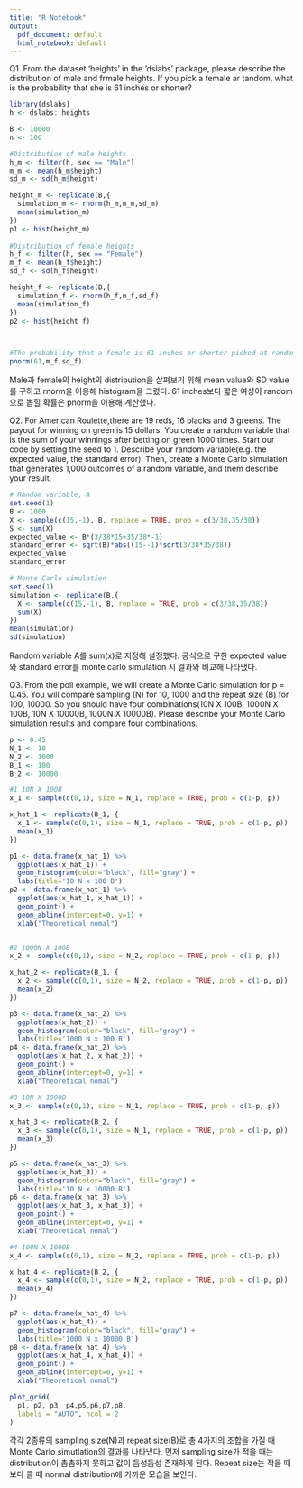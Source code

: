 ```yaml
---
title: "R Notebook"
output:
  pdf_document: default
  html_notebook: default
---
```



Q1. From the dataset 'heights' in the 'dslabs' package, please describe the distribution of male and frmale heights. If you pick a female ar tandom, what is the probability that she is 61 inches or shorter?
```r
library(dslabs)
h <- dslabs::heights

B <- 10000
n <- 100

#Distribution of male heights
h_m <- filter(h, sex == "Male")
m_m <- mean(h_m$height)
sd_m <- sd(h_m$height)

height_m <- replicate(B,{
  simulation_m <- rnorm(h_m,m_m,sd_m)
  mean(simulation_m)
})
p1 <- hist(height_m)
  
#Distribution of female heights
h_f <- filter(h, sex == "Female")
m_f <- mean(h_f$height)
sd_f <- sd(h_f$height)

height_f <- replicate(B,{
  simulation_f <- rnorm(h_f,m_f,sd_f)
  mean(simulation_f)
})
p2 <- hist(height_f)



#The probability that a female is 61 inches or shorter picked at random
pnorm(61,m_f,sd_f)


```
Male과 female의 height의 distribution을 살펴보기 위해 mean value와 SD value를 구하고 rnorm을 이용해 histogram을 그렸다. 
61 inches보다 짧은 여성이 random으로 뽑힐 확률은 pnorm을 이용해 계산했다. 


Q2. For American Roulette,there are 19 reds, 16 blacks and 3 greens. The payout for winning on green is 15 dollars. You create a random variable that is the sum of your winnings after betting on green 1000 times. Start our code by setting the seed to 1. Describe your random variable(e.g. the expected value, the standard error). Then, create a Monte Carlo simulation that generates 1,000 outcomes of a random variable, and tnem describe your result.

```r
# Random variable, A
set.seed(1)
B <- 1000
X <- sample(c(15,-1), B, replace = TRUE, prob = c(3/38,35/38))
S <- sum(X)
expected_value <- B*(3/38*15+35/38*-1)
standard_error <- sqrt(B)*abs((15--1)*sqrt(3/38*35/38))
expected_value
standard_error

# Monte Carlo simulation
set.seed(1)
simulation <- replicate(B,{
  X <- sample(c(15,-1), B, replace = TRUE, prob = c(3/38,35/38))
  sum(X)
})
mean(simulation)
sd(simulation)
```
Random variable A를 sum(x)로 지정해 설정했다. 공식으로 구한 expected value와 standard error를 monte carlo simulation 시 결과와 비교해 나타냈다.


Q3. From the poll example, we will create a Monte Carlo simulation for p = 0.45. You will compare sampling (N) for 10, 1000 and the repeat size (B) for 100, 10000. So you should have four combinations(10N X 100B, 1000N X 100B, 10N X 10000B, 1000N X 10000B). Please describe your Monte Carlo simulation results and compare four combinations.

```r
p <- 0.45
N_1 <- 10
N_2 <- 1000
B_1 <- 100
B_2 <- 10000

#1 10N X 100B
x_1 <- sample(c(0,1), size = N_1, replace = TRUE, prob = c(1-p, p))

x_hat_1 <- replicate(B_1, {
  x_1 <- sample(c(0,1), size = N_1, replace = TRUE, prob = c(1-p, p))
  mean(x_1)
})

p1 <- data.frame(x_hat_1) %>% 
  ggplot(aes(x_hat_1)) +
  geom_histogram(color="black", fill="gray") +
  labs(title='10 N x 100 B')
p2 <- data.frame(x_hat_1) %>% 
  ggplot(aes(x_hat_1, x_hat_1)) + 
  geom_point() +
  geom_abline(intercept=0, y=1) +
  xlab("Theoretical nomal")


#2 1000N X 100B
x_2 <- sample(c(0,1), size = N_2, replace = TRUE, prob = c(1-p, p))

x_hat_2 <- replicate(B_1, {
  x_2 <- sample(c(0,1), size = N_2, replace = TRUE, prob = c(1-p, p))
  mean(x_2)
})

p3 <- data.frame(x_hat_2) %>% 
  ggplot(aes(x_hat_2)) +
  geom_histogram(color="black", fill="gray") +
  labs(title='1000 N x 100 B')
p4 <- data.frame(x_hat_2) %>% 
  ggplot(aes(x_hat_2, x_hat_2)) + 
  geom_point() +
  geom_abline(intercept=0, y=1) +
  xlab("Theoretical nomal")

#3 10N X 1000B
x_3 <- sample(c(0,1), size = N_1, replace = TRUE, prob = c(1-p, p))

x_hat_3 <- replicate(B_2, {
  x_3 <- sample(c(0,1), size = N_1, replace = TRUE, prob = c(1-p, p))
  mean(x_3)
})

p5 <- data.frame(x_hat_3) %>% 
  ggplot(aes(x_hat_3)) +
  geom_histogram(color="black", fill="gray") +
  labs(title='10 N x 10000 B')
p6 <- data.frame(x_hat_3) %>% 
  ggplot(aes(x_hat_3, x_hat_3)) + 
  geom_point() +
  geom_abline(intercept=0, y=1) +
  xlab("Theoretical nomal")

#4 100N X 1000B
x_4 <- sample(c(0,1), size = N_2, replace = TRUE, prob = c(1-p, p))

x_hat_4 <- replicate(B_2, {
  x_4 <- sample(c(0,1), size = N_2, replace = TRUE, prob = c(1-p, p))
  mean(x_4)
})

p7 <- data.frame(x_hat_4) %>% 
  ggplot(aes(x_hat_4)) +
  geom_histogram(color="black", fill="gray") +
  labs(title='1000 N x 10000 B')
p8 <- data.frame(x_hat_4) %>% 
  ggplot(aes(x_hat_4, x_hat_4)) + 
  geom_point() +
  geom_abline(intercept=0, y=1) +
  xlab("Theoretical nomal")

plot_grid(
  p1, p2, p3, p4,p5,p6,p7,p8,
  labels = "AUTO", ncol = 2
)


```
각각 2종류의 sampling size(N)과 repeat size(B)로 총 4가지의 조합을 가질 때 Monte Carlo simutlation의 결과를 나타냈다. 먼저 sampling size가 적을 때는 distribution이 촘촘하지 못하고 값이 듬성듬성 존재하게 된다. Repeat size는 작을 때보다 클 때 normal distribution에 가까운 모습을 보인다. 



